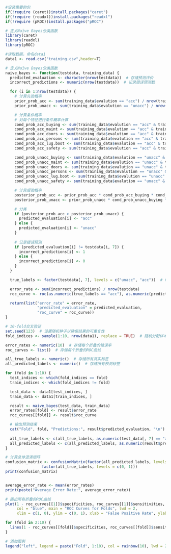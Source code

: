 
```{r}
#安装需要的包
if(!require (caret))install.packages("caret")
if(!require (readxl))install.packages("readxl")
if(!require (pROC))install.packages("pROC")

# 定义Naïve Bayes分类函数
library(caret)
library(readxl)
library(pROC)

#读取数据，命名data1
data1 <- read.csv("training.csv",header=T)
```


```{r}
# 定义Naïve Bayes分类函数
naive_bayes <- function(testdata, training_data) {
  predicted_evaluation <- character(nrow(testdata))  # 存储预测评价
  incorrect_predictions <- numeric(nrow(testdata))  # 记录错误预测数

  for (i in 1:nrow(testdata)) {
    # 计算先验概率
    prior_prob_acc <- sum(training_data$evalution == "acc") / nrow(training_data)
    prior_prob_unacc <- sum(training_data$evalution == "unacc") / nrow(training_data)

    # 计算条件概率
    # 对每个特征进行条件概率计算
    cond_prob_acc_buying <- sum(training_data$evalution == "acc" & training_data$buying == testdata[i, ]$buying) / sum(training_data$evalution == "acc")
    cond_prob_acc_maint <- sum(training_data$evalution == "acc" & training_data$maint == testdata[i, ]$maint) / sum(training_data$evalution == "acc")
    cond_prob_acc_doors <- sum(training_data$evalution == "acc" & training_data$doors == testdata[i, ]$doors) / sum(training_data$evalution == "acc")
    cond_prob_acc_persons <- sum(training_data$evalution == "acc" & training_data$persons == testdata[i, ]$persons) / sum(training_data$evalution == "acc")
    cond_prob_acc_lug.boot <- sum(training_data$evalution == "acc" & training_data$lug.boot == testdata[i, ]$lug.boot) / sum(training_data$evalution == "acc")
    cond_prob_acc_safety <- sum(training_data$evalution == "acc" & training_data$safety == testdata[i, ]$safety) / sum(training_data$evalution == "acc")

    cond_prob_unacc_buying <- sum(training_data$evalution == "unacc" & training_data$buying == testdata[i, ]$buying) / sum(training_data$evalution == "unacc")
    cond_prob_unacc_maint <- sum(training_data$evalution == "unacc" & training_data$maint == testdata[i, ]$maint) / sum(training_data$evalution == "unacc")
    cond_prob_unacc_doors <- sum(training_data$evalution == "unacc" & training_data$doors == testdata[i, ]$doors) / sum(training_data$evalution == "unacc")
    cond_prob_unacc_persons <- sum(training_data$evalution == "unacc" & training_data$persons == testdata[i, ]$persons) / sum(training_data$evalution == "unacc")
    cond_prob_unacc_lug.boot <- sum(training_data$evalution == "unacc" & training_data$lug.boot == testdata[i, ]$lug.boot) / sum(training_data$evalution == "unacc")
    cond_prob_unacc_safety <- sum(training_data$evalution == "unacc" & training_data$safety == testdata[i, ]$safety) / sum(training_data$evalution == "unacc")

    # 计算后验概率
    posterior_prob_acc <- prior_prob_acc * cond_prob_acc_buying * cond_prob_acc_maint * cond_prob_acc_doors * cond_prob_acc_persons * cond_prob_acc_lug.boot * cond_prob_acc_safety
    posterior_prob_unacc <- prior_prob_unacc * cond_prob_unacc_buying * cond_prob_unacc_maint * cond_prob_unacc_doors * cond_prob_unacc_persons * cond_prob_unacc_lug.boot * cond_prob_unacc_safety

    # 分类
    if (posterior_prob_acc > posterior_prob_unacc) {
      predicted_evaluation[i] <- "acc"
    } else {
      predicted_evaluation[i] <- "unacc"
    }
    
    # 记录错误预测
    if (predicted_evaluation[i] != testdata[i, 7]) {
      incorrect_predictions[i] <- 1
    } else {
      incorrect_predictions[i] <- 0
    }
  }

  true_labels <- factor(testdata[, 7], levels = c("unacc", "acc"))  # Convert to factor with the same levels

  error_rate <- sum(incorrect_predictions) / nrow(testdata)
  roc_curve <- roc(as.numeric(true_labels == "acc"), as.numeric(predicted_evaluation == "acc"))

  return(list("error_rate" = error_rate, 
              "predicted_evaluation" = predicted_evaluation,
              "roc_curve" = roc_curve))
}

# 10-fold交叉验证
set.seed(123)  # 设置随机种子以确保结果的可重复性
fold_indices <- sample(1:10, nrow(data1), replace = TRUE)  # 随机分配样本到10个折叠

error_rates <- numeric(10)  # 存储每个折叠的错误率
roc_curves <- list()  # 存储每个折叠的ROC曲线

all_true_labels <- numeric()  # 存储所有真实标签
all_predicted_labels <- numeric()  # 存储所有预测标签

for (fold in 1:10) {
  test_indices <- which(fold_indices == fold)
  train_indices <- which(fold_indices != fold)

  test_data <- data1[test_indices, ]
  train_data <- data1[train_indices, ]

  result <- naive_bayes(test_data, train_data)
  error_rates[fold] <- result$error_rate
  roc_curves[[fold]] <- result$roc_curve

  # 输出预测结果
  cat("Fold", fold, "Predictions:", result$predicted_evaluation, "\n")
  
  all_true_labels <- c(all_true_labels, as.numeric(test_data[, 7] == "acc"))
  all_predicted_labels <- c(all_predicted_labels, as.numeric(result$predicted_evaluation == "acc"))
}

# 计算总体混淆矩阵
confusion_matrix <- confusionMatrix(factor(all_predicted_labels, levels = c(0, 1)),
                factor(all_true_labels, levels = c(0, 1)))
print(confusion_matrix)


average_error_rate <- mean(error_rates)
print(paste("Average Error Rate:", average_error_rate))

# 画出所有折叠的ROC曲线
plot(1 - roc_curves[[1]]$specificities, roc_curves[[1]]$sensitivities, type = "l",
     col = "blue", main = "ROC Curves for Folds", lwd = 2, 
     xlim = c(1, 0), ylim = c(0, 1), xlab = "False Positive Rate", ylab = "True Positive Rate")

for (fold in 2:10) {
  lines(1 - roc_curves[[fold]]$specificities, roc_curves[[fold]]$sensitivities, col = rainbow(10)[fold], lwd = 2)
}

# 添加图例
legend("left", legend = paste("Fold", 1:10), col = rainbow(10), lwd = 2)


```




